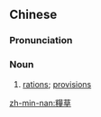 {{also|粮草}}
==Chinese==
{{zh-forms|s=粮草}}

===Pronunciation===
{{zh-pron
|m=liángcǎo
|mn=niû-chháu
|cat=n
}}

===Noun===
{{zh-noun}}

# [[ration]]s; [[provision]]s

[[zh-min-nan:糧草]]